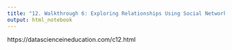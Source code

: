 ```yaml
---
title: "12. Walkthrough 6: Exploring Relationships Using Social Network Analysis With Social Media Data"
output: html_notebook
---
```


https://datascienceineducation.com/c12.html


